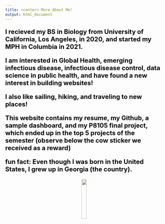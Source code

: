 ```yaml
---
title: <center> More About Me!
output: html_document
---
```


<style>
    body {
    background: url('images/background1.jpg');
    background-position: center center;
    background-size: cover;
    background-repeat: no-repeat;
    background-attachment: fixed;
    }
    
</style>


<p style="color: black; font-weight: bold; font-size: 20px">I recieved my BS in Biology from University of California, Los Angeles, in 2020, and started my MPH in Columbia in 2021.</p>

<p style="color: black; font-weight: bold; font-size: 20px">I am interested in Global Health, emerging infectious disease, infectious disease control, data science in public health, and have found a new interest in building websites!</p> 

<p style="color: black; font-weight: bold; font-size: 20px">I also like sailing, hiking, and traveling to new places!</p>

<p style="color: black; font-weight: bold; font-size: 20px"> This website contains my resume, my Github, a sample dashboard, and my P8105 final project, which ended up in the top 5 projects of the semester (observe below the cow sticker we received as a reward)</p>


<p style="color: black; font-weight: bold; font-size: 20px">fun fact: Even though I was born in the United States, I grew up in Georgia (the country).</p>
 </div>
  </div>
</div>



<center>
<img src="images/cow.png" style="width:18%" class="center">
</center>